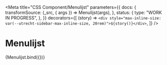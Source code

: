 <!--
@license EUPL-1.2
Copyright (c) 2021 Gemeente Utrecht
-->



<Meta
  title="CSS Component/Menulijst"
  parameters={{
    docs: {
      transformSource: (_src, { args }) => Menulijst(args),
    },
    status: {
      type: "WORK IN PROGRESS",
    },
  }}
  decorators={[
    (story) => `<div style="max-inline-size: var(--utrecht-sidebar-max-inline-size, 20rem)">${story()}</div>`,
  ]}
/>

# Menulijst

<Canvas>
  <Story name="menulijst">{Menulijst.bind({})}</Story>
</Canvas>

<ArgsTable story="menulijst" />
